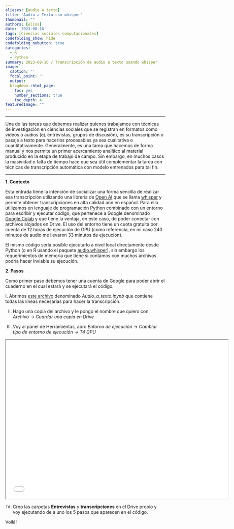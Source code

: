 ```yaml
---
aliases: [audio a texto]
title: 'Audio a Texto con whisper'
thumbnail: ""
authors: [elina]
date: '2023-08-16'
tags: [Ciencias sociales computacionales]
codefolding_show: hide
codefolding_nobutton: true
categories:
  - R
  - Python
summary: 2023-08-16 / Transcripción de audio a texto usando whisper
image:
  caption: ''
  focal_point: ''
  output:
  blogdown::html_page:
    toc: yes
    number_sections: true
    toc_depth: 4
featuredImage: ""
---
```





______________


Una de las tareas que debemos realizar quienes trabajamos con técnicas de investigación en ciencias sociales que se registran en formatos como videos o audios (ej. entrevistas, grupos de discusión), es su transcripción o pasaje a texto para hacerlos procesables ya sea cualitativa o cuantitativamente. Generalmente, es una tarea que hacemos de forma manual y nos permite un primer acercamiento analítico al material producido en la etapa de trabajo de campo. Sin embargo, en muchos casos la masividad o falta de tiempo hace que sea útil complementar la tarea con técnicas de transcripción automática con modelo entrenados para tal fin. 

______________


**1. Contexto**


Esta entrada tiene la intención de socializar una forma sencilla de realizar esa transcripción utilizando una librería de [Open AI](https://openai.com/) que se llama [whisper](https://openai.com/research/whisper) y permite obtener transcripciones en alta calidad aún en español. Para ello utilizamos en lenguaje de programación [Python](https://www.python.org/) combinado con un entorno para escribir y ejecutar código, que pertenece a Google denominado [Google Colab](https://colab.research.google.com) y que tiene la ventaja, en este caso, de poder conectar con archivos alojados en Drive. El uso del entorno tiene un cuota gratuita por cuenta de 12 horas de ejecución de GPU (como referencia, en mi caso 240 minutos de audio me llevaron 33 minutos de ejecución). 

El mismo código sería posible ejecutarlo a nivel local directamente desde Python (o en R usando el paquete [audio.whisper](https://github.com/bnosac/audio.whisper)), sin embargo los requerimientos de memoria que tiene si contamos con muchos archivos podría hacer inviable su ejecución.  


**2. Pasos**

Como primer paso debemos tener una cuenta de Google para poder abrir el cuaderno en el cual estará y se ejecutará el código. 

I. Abrimos [este archivo](https://colab.research.google.com/drive/1ZIZB87sYD92lh50sonxRo5dNos8d6d3d?usp=sharing) denominado _Audio_a_texto.ipynb_ que contiene todas las líneas necesarias para hacer la transcripción. 

II. Hago una copia del archivo y le pongo el nombre que quiero con _Archivo_ -> _Guardar una copia en Drive_

III. Voy al panel de Herramientas, abro _Entorno de ejecución_ -> _Cambiar tipo de entorno de ejecución_ -> _T4 GPU_


<iframe src="imagen1.png" width="700"  height="500"></iframe>

IV. Creo las carpetas **Entrevistas** y **transcripciones** en el Drive propio y voy ejecutando de a uno los 5 pasos que aparecen en el código. 



Voilá!













